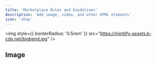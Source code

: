 ```yaml
---
title: 'Marketplace Rules and Guidelines'
description: 'Add image, video, and other HTML elements'
icon: 'shop'
---
```


<img
  style={{ borderRadius: '0.5rem' }}
  src="https://mintlify-assets.b-cdn.net/bigbend.jpg"
/>

## Image